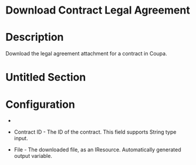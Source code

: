 ﻿# Download Contract Legal Agreement

# Description

Download the legal agreement attachment for a contract in Coupa.

# Untitled Section

# Configuration

* 
* Contract ID - The ID of the contract. This field supports String type input.





* File - The downloaded file, as an IResource. Automatically generated output variable.
